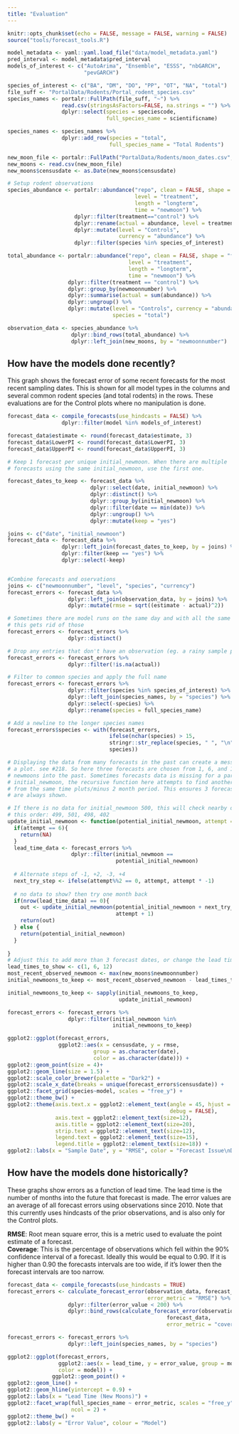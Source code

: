 ```yaml
---
title: "Evaluation"
---
```

  
```r
knitr::opts_chunk$set(echo = FALSE,	message = FALSE, warning = FALSE)
source("tools/forecast_tools.R")

model_metadata <- yaml::yaml.load_file("data/model_metadata.yaml")
pred_interval <- model_metadata$pred_interval
models_of_interest <- c("AutoArima", "Ensemble", "ESSS", "nbGARCH", 
                        "pevGARCH")

species_of_interest <- c("BA", "DM", "DO", "PP", "OT", "NA", "total")
file_suff <- "PortalData/Rodents/Portal_rodent_species.csv"
species_names <- portalr::FullPath(file_suff, "~") %>%
                 read.csv(stringsAsFactors=FALSE, na.strings = "") %>%
                 dplyr::select(species = speciescode, 
                               full_species_name = scientificname)

species_names <- species_names %>%
                 dplyr::add_row(species = "total", 
                                full_species_name = "Total Rodents")

new_moon_file <- portalr::FullPath("PortalData/Rodents/moon_dates.csv", "~")
new_moons <- read.csv(new_moon_file)
new_moons$censusdate <- as.Date(new_moons$censusdate)

# Setup rodent observations
species_abundance <- portalr::abundance("repo", clean = FALSE, shape = "flat",
                                        level = "treatment", 
                                        length = "longterm", 
                                        time = "newmoon") %>%
                     dplyr::filter(treatment=="control") %>%
                     dplyr::rename(actual = abundance, level = treatment) %>%
                     dplyr::mutate(level = "Controls", 
                                   currency = "abundance") %>%
                     dplyr::filter(species %in% species_of_interest)

total_abundance <- portalr::abundance("repo", clean = FALSE, shape = "flat",
                                      level = "treatment", 
                                      length = "longterm", 
                                      time = "newmoon") %>%
                   dplyr::filter(treatment == "control") %>%
                   dplyr::group_by(newmoonnumber) %>%
                   dplyr::summarise(actual = sum(abundance)) %>%
                   dplyr::ungroup() %>%
                   dplyr::mutate(level = "Controls", currency = "abundance",
                                 species = "total")

observation_data <- species_abundance %>%
                    dplyr::bind_rows(total_abundance) %>% 
                    dplyr::left_join(new_moons, by = "newmoonnumber")

```

## How have the models done recently?

This graph shows the forecast error of some recent forecasts for the most 
recent sampling dates. This is shown for all model types in the columns and 
several common rodent species (and total rodents) in the rows. These 
evaluations are for the Control plots where no manipulation is done. 
```r

forecast_data <- compile_forecasts(use_hindcasts = FALSE) %>%
                 dplyr::filter(model %in% models_of_interest)

forecast_data$estimate <- round(forecast_data$estimate, 3)
forecast_data$LowerPI <- round(forecast_data$LowerPI, 3)
forecast_data$UpperPI <- round(forecast_data$UpperPI, 3)

# Keep 1 forecast per unique initial_newmoon. When there are multiple 
# forecasts using the same initial_newmoon, use the first one.

forecast_dates_to_keep <- forecast_data %>%
                          dplyr::select(date, initial_newmoon) %>%
                          dplyr::distinct() %>%
                          dplyr::group_by(initial_newmoon) %>%
                          dplyr::filter(date == min(date)) %>%
                          dplyr::ungroup() %>%
                          dplyr::mutate(keep = "yes") 

joins <- c("date", "initial_newmoon")
forecast_data <- forecast_data %>%
                 dplyr::left_join(forecast_dates_to_keep, by = joins) %>%
                 dplyr::filter(keep == "yes") %>%
                 dplyr::select(-keep)


#Combine forecasts and oservations
joins <- c("newmoonnumber", "level", "species", "currency")
forecast_errors <- forecast_data %>%
                   dplyr::left_join(observation_data, by = joins) %>% 
                   dplyr::mutate(rmse = sqrt((estimate - actual)^2))

# Sometimes there are model runs on the same day and with all the same info,
# this gets rid of those
forecast_errors <- forecast_errors %>%
                   dplyr::distinct()

# Drop any entries that don't have an observation (eg. a rainy sample period)
forecast_errors <- forecast_errors %>%
                   dplyr::filter(!is.na(actual))

# Filter to common species and apply the full name
forecast_errors <- forecast_errors %>%
                   dplyr::filter(species %in% species_of_interest) %>%
                   dplyr::left_join(species_names, by = "species") %>%
                   dplyr::select(-species) %>%
                   dplyr::rename(species = full_species_name)

# Add a newline to the longer species names
forecast_errors$species <- with(forecast_errors, 
                                ifelse(nchar(species) > 15, 
                                stringr::str_replace(species, " ", "\n"), 
                                species))

# Displaying the data from many forecasts in the past can create a mess of 
# a plot. see #218. So here three forecasts are chosen from 1, 6, and 12 
# newmoons into the past. Sometimes forecasts data is missing for a particular 
# initial_newmoon, the recursive function here attempts to find another one 
# from the same time pluts/minus 2 month period. This ensures 3 forecasts
# are always shown.

# If there is no data for initial_newmoon 500, this will check nearby dates in
# this order: 499, 501, 498, 402
update_initial_newmoon <- function(potential_initial_newmoon, attempt = 1){
  if(attempt == 6){
    return(NA)
  }
  lead_time_data <- forecast_errors %>%
                    dplyr::filter(initial_newmoon == 
                                  potential_initial_newmoon)
  
  # Alternate steps of -1, +2, -3, +4
  next_try_step <- ifelse(attempt%%2 == 0, attempt, attempt * -1)
  
  # no data to show? then try one month back
  if(nrow(lead_time_data) == 0){
    out <- update_initial_newmoon(potential_initial_newmoon + next_try_step, 
                                  attempt + 1)
    return(out)
  } else {
    return(potential_initial_newmoon)
  }
  
}
# Adjust this to add more than 3 forecast dates, or change the lead times
lead_times_to_show <- c(1, 6, 12)
most_recent_observed_newmoon <- max(new_moons$newmoonnumber)
initial_newmoons_to_keep <- most_recent_observed_newmoon - lead_times_to_show

initial_newmoons_to_keep <- sapply(initial_newmoons_to_keep, 
                                   update_initial_newmoon)

forecast_errors <- forecast_errors %>%
                   dplyr::filter(initial_newmoon %in% 
                                 initial_newmoons_to_keep)

ggplot2::ggplot(forecast_errors, 
                ggplot2::aes(x = censusdate, y = rmse, 
                           group = as.character(date), 
                           color = as.character(date))) +
ggplot2::geom_point(size = 4)+
ggplot2::geom_line(size = 1.5) +
ggplot2::scale_color_brewer(palette = "Dark2") +
ggplot2::scale_x_date(breaks = unique(forecast_errors$censusdate)) +
ggplot2::facet_grid(species~model, scales = "free_y") + 
ggplot2::theme_bw() +
ggplot2::theme(axis.text.x = ggplot2::element_text(angle = 45, hjust = 0.99,
                                                   debug = FALSE),
               axis.text = ggplot2::element_text(size=12),
               axis.title = ggplot2::element_text(size=20),
               strip.text = ggplot2::element_text(size=12),
               legend.text = ggplot2::element_text(size=15),
               legend.title = ggplot2::element_text(size=18)) +
ggplot2::labs(x = "Sample Date", y = "RMSE", color = "Forecast Issue\nDate")

```

## How have the models done historically?

These graphs show errors as a function of lead time. The lead time is the 
number of months into the future that forecast is made. The error values are 
an average of all forecast errors using observations since 2010. Note that
this currently uses hindcasts of the prior observations, and is also only for
the Control plots.

**RMSE**: Root mean square error, this is a metric used to evaluate the point 
estimate of a forecast.  
**Coverage**: This is the percentage of observations which fell within the 90%
confidence interval of a forecast. Ideally this would be equal to 0.90. If it
is higher than 0.90 the forecasts intervals are too wide, if it's lower then
the forecast intervals are too narrow.


```r

forecast_data <- compile_forecasts(use_hindcasts = TRUE)
forecast_errors <- calculate_forecast_error(observation_data, forecast_data, 
                                            error_metric = "RMSE") %>%
                   dplyr::filter(error_value < 200) %>% 
                   dplyr::bind_rows(calculate_forecast_error(observation_data,
                                                  forecast_data,
                                                  error_metric = "coverage"))

forecast_errors <- forecast_errors %>%
                   dplyr::left_join(species_names, by = "species")

ggplot2::ggplot(forecast_errors, 
                ggplot2::aes(x = lead_time, y = error_value, group = model,
                color = model)) +
              ggplot2::geom_point() +
ggplot2::geom_line() +
ggplot2::geom_hline(yintercept = 0.9) +
ggplot2::labs(x = "Lead Time (New Moons)") +
ggplot2::facet_wrap(full_species_name ~ error_metric, scales = "free_y", 
                    ncol = 2) + 
ggplot2::theme_bw() +
ggplot2::labs(y = "Error Value", colour = "Model")


```
